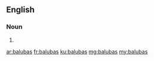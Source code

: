 ==English==

===Noun===
{{head|en|plural}}

# {{plural of|baluba|lang=en}}

[[ar:balubas]]
[[fr:balubas]]
[[ku:balubas]]
[[mg:balubas]]
[[my:balubas]]